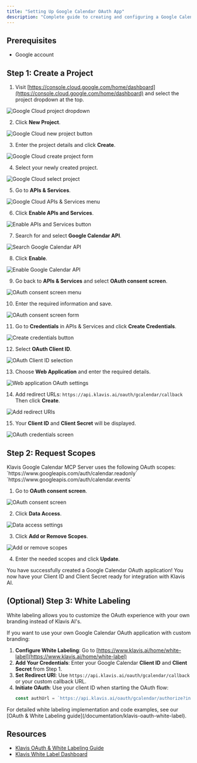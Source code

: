 ```yaml
---
title: "Setting Up Google Calendar OAuth App"
description: "Complete guide to creating and configuring a Google Calendar OAuth application"
---
```


## Prerequisites

- Google account

## Step 1: Create a Project

1. Visit [https://console.cloud.google.com/home/dashboard](https://console.cloud.google.com/home/dashboard) and select the project dropdown at the top.

<img src="/images/knowledge-base/google_calendar/step1_box.png" alt="Google Cloud project dropdown" />

2. Click **New Project**.

<img src="/images/knowledge-base/google_calendar/step2_new_project.png" alt="Google Cloud new project button" />

3. Enter the project details and click **Create**.

<img src="/images/knowledge-base/google_calendar/step3_create.png" alt="Google Cloud create project form" />

4. Select your newly created project.

<img src="/images/knowledge-base/google_calendar/step4_select_project.png" alt="Google Cloud select project" />

5. Go to **APIs & Services**.

<img src="/images/knowledge-base/google_calendar/step5_apis_and_services.png" alt="Google Cloud APIs & Services menu" />

6. Click **Enable APIs and Services**.

<img src="/images/knowledge-base/google_calendar/step6_enable_api_services.png" alt="Enable APIs and Services button" />

7. Search for and select **Google Calendar API**.

<img src="/images/knowledge-base/google_calendar/step7_select_calendar.png" alt="Search Google Calendar API" />

8. Click **Enable**.

<img src="/images/knowledge-base/google_calendar/step8_enable.png" alt="Enable Google Calendar API" />

9. Go back to **APIs & Services** and select **OAuth consent screen**.

<img src="/images/knowledge-base/google_calendar/step9_oauth_screen.png" alt="OAuth consent screen menu" />

10. Enter the required information and save.

<img src="/images/knowledge-base/google_calendar/step10_info.png" alt="OAuth consent screen form" />

11. Go to **Credentials** in APIs & Services and click **Create Credentials**.

<img src="/images/knowledge-base/google_calendar/step11_CreateCredentials.png" alt="Create credentials button" />

12. Select **OAuth Client ID**.

<img src="/images/knowledge-base/google_calendar/step12_OAuthClientID.png" alt="OAuth Client ID selection" />

13. Choose **Web Application** and enter the required details.

<img src="/images/knowledge-base/google_calendar/step13_WebApplication.png" alt="Web application OAuth settings" />

14. Add redirect URLs:
    `https://api.klavis.ai/oauth/gcalendar/callback`
    Then click **Create**.

<img src="/images/knowledge-base/google_calendar/step14_redirect_uri.png" alt="Add redirect URIs" />

15. Your **Client ID** and **Client Secret** will be displayed.

<img src="/images/knowledge-base/google_calendar/step15_credentials.png" alt="OAuth credentials screen" />


## Step 2: Request Scopes

<Note>
Klavis Google Calendar MCP Server uses the following OAuth scopes:
`https://www.googleapis.com/auth/calendar.readonly`
`https://www.googleapis.com/auth/calendar.events`
</Note>

1. Go to **OAuth consent screen**.

<img src="/images/knowledge-base/google_calendar/scope1_oauth.png" alt="OAuth consent screen" />

2. Click **Data Access**.

<img src="/images/knowledge-base/google_calendar/scope2_data_access.png" alt="Data access settings" />

3. Click **Add or Remove Scopes**.

<img src="/images/knowledge-base/google_calendar/scope3_add_scopes.png" alt="Add or remove scopes" />

4. Enter the needed scopes and click **Update**.

<Check>
You have successfully created a Google Calendar OAuth application! You now have your Client ID and Client Secret ready for integration with Klavis AI.
</Check>

## (Optional) Step 3: White Labeling

<Note>
White labeling allows you to customize the OAuth experience with your own branding instead of Klavis AI's.
</Note>

If you want to use your own Google Calendar OAuth application with custom branding:

1. **Configure White Labeling**: Go to [https://www.klavis.ai/home/white-label](https://www.klavis.ai/home/white-label)
2. **Add Your Credentials**: Enter your Google Calendar **Client ID** and **Client Secret** from Step 1.
3. **Set Redirect URI**: Use `https://api.klavis.ai/oauth/gcalendar/callback` or your custom callback URL.
4. **Initiate OAuth**: Use your client ID when starting the OAuth flow:
   ```javascript
   const authUrl = `https://api.klavis.ai/oauth/gcalendar/authorize?instance_id=${instanceId}&client_id=${yourClientId}`;
   ```
<Tip>
For detailed white labeling implementation and code examples, see our [OAuth & White Labeling guide](/documentation/klavis-oauth-white-label).
</Tip>

## Resources
- [Klavis OAuth & White Labeling Guide](/documentation/klavis-oauth-white-label)
- [Klavis White Label Dashboard](https://www.klavis.ai/home/white-label)